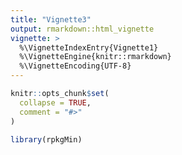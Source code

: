 ```yaml
---
title: "Vignette3"
output: rmarkdown::html_vignette
vignette: >
  %\VignetteIndexEntry{Vignette1}
  %\VignetteEngine{knitr::rmarkdown}
  %\VignetteEncoding{UTF-8}
---
```


```r
knitr::opts_chunk$set(
  collapse = TRUE,
  comment = "#>"
)
```

```r
library(rpkgMin)
```
